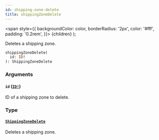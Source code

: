 ```yaml
---
id: shipping-zone-delete
title: shippingZoneDelete
---
```


<span
style={{
      backgroundColor: color,
      borderRadius: '2px',
      color: '#fff',
      padding: '0.2rem',
    }}>
{children}
</span>
);

Deletes a shipping zone.

```graphql
shippingZoneDelete(
  id: ID!
): ShippingZoneDelete

```

### Arguments

#### `id` ([`ID!`](/api-reference/scalars/id.mdx))

ID of a shipping zone to delete.

### Type

#### [`ShippingZoneDelete`](/api-reference/objects/shipping-zone-delete.mdx)

Deletes a shipping zone.
